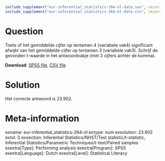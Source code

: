 ```r
include_supplement("eur-inferential_statistics-264-nl-data.sav", recursive = TRUE)
include_supplement("eur-inferential_statistics-264-nl-data.csv", recursive = TRUE)
```

Question
========
Toets of het gemiddelde cijfer op tentamen 4 (variabele vak4) significant afwijkt van het gemiddelde cijfer op tentamen 3 (variabele vak3). Schrijf de gevonden t-waarde in het antwoordvakje (met 3 cijfers achter de komma).

**Download**: [SPSS file](eur-inferential_statistics-264-nl-data.sav), [CSV file](eur-inferential_statistics-264-nl-data.csv)


Solution
========
Het correcte antwoord is 23.902.


Meta-information
================
exname: eur-inferential_statistics-264-nl
extype: num
exsolution: 23.902
extol: 0
exsection: Inferential Statistics/NHST/Test statistic/t-statistic, Inferential Statistics/Parametric Techniques/t-test/Paired samples
exextra[Type]: Performing analysis
exextra[Program]: SPSS
exextra[Language]: Dutch
exextra[Level]: Statistical Literacy
